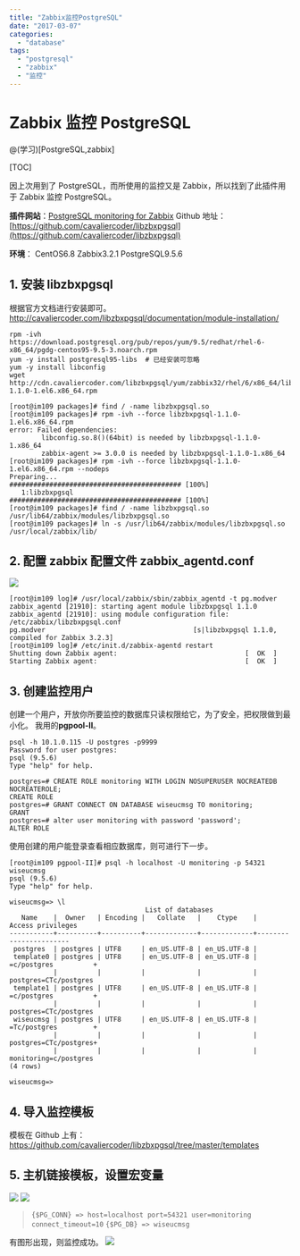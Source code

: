 ```yaml
---
title: "Zabbix监控PostgreSQL"
date: "2017-03-07"
categories:
  - "database"
tags:
  - "postgresql"
  - "zabbix"
  - "监控"
---
```


# Zabbix 监控 PostgreSQL

@(学习)\[PostgreSQL,zabbix\]

[TOC]

因上次用到了 PostgreSQL，而所使用的监控又是 Zabbix，所以找到了此插件用于 Zabbix 监控 PostgreSQL。

**插件网站**：[PostgreSQL monitoring for Zabbix](http://cavaliercoder.com/libzbxpgsql/) Github 地址：[https://github.com/cavaliercoder/libzbxpgsql](https://github.com/cavaliercoder/libzbxpgsql)

**环境**： CentOS6.8 Zabbix3.2.1 PostgreSQL9.5.6

## 1\. 安装 libzbxpgsql

根据官方文档进行安装即可。 http://cavaliercoder.com/libzbxpgsql/documentation/module-installation/

```
rpm -ivh https://download.postgresql.org/pub/repos/yum/9.5/redhat/rhel-6-x86_64/pgdg-centos95-9.5-3.noarch.rpm
yum -y install postgresql95-libs  # 已经安装可忽略
yum -y install libconfig
wget http://cdn.cavaliercoder.com/libzbxpgsql/yum/zabbix32/rhel/6/x86_64/libzbxpgsql-1.1.0-1.el6.x86_64.rpm
```

```
[root@im109 packages]# find / -name libzbxpgsql.so
[root@im109 packages]# rpm -ivh --force libzbxpgsql-1.1.0-1.el6.x86_64.rpm
error: Failed dependencies:
        libconfig.so.8()(64bit) is needed by libzbxpgsql-1.1.0-1.x86_64
        zabbix-agent >= 3.0.0 is needed by libzbxpgsql-1.1.0-1.x86_64
[root@im109 packages]# rpm -ivh --force libzbxpgsql-1.1.0-1.el6.x86_64.rpm --nodeps
Preparing...                ########################################### [100%]
   1:libzbxpgsql            ########################################### [100%]
[root@im109 packages]# find / -name libzbxpgsql.so
/usr/lib64/zabbix/modules/libzbxpgsql.so
[root@im109 packages]# ln -s /usr/lib64/zabbix/modules/libzbxpgsql.so /usr/local/zabbix/lib/
```

## 2\. 配置 zabbix 配置文件 zabbix_agentd.conf

![](images/1.png)

```
[root@im109 log]# /usr/local/zabbix/sbin/zabbix_agentd -t pg.modver
zabbix_agentd [21910]: starting agent module libzbxpgsql 1.1.0
zabbix_agentd [21910]: using module configuration file: /etc/zabbix/libzbxpgsql.conf
pg.modver                                     [s|libzbxpgsql 1.1.0, compiled for Zabbix 3.2.3]
[root@im109 log]# /etc/init.d/zabbix-agentd restart
Shutting down Zabbix agent:                                [  OK  ]
Starting Zabbix agent:                                     [  OK  ]
```

## 3\. 创建监控用户

创建一个用户，开放你所要监控的数据库只读权限给它，为了安全，把权限做到最小化。 我用的**pgpool-II**。

```
psql -h 10.1.0.115 -U postgres -p9999
Password for user postgres:
psql (9.5.6)
Type "help" for help.

postgres=# CREATE ROLE monitoring WITH LOGIN NOSUPERUSER NOCREATEDB NOCREATEROLE;
CREATE ROLE
postgres=# GRANT CONNECT ON DATABASE wiseucmsg TO monitoring;
GRANT
postgres=# alter user monitoring with password 'password';
ALTER ROLE
```

使用创建的用户能登录查看相应数据库，则可进行下一步。

```
[root@im109 pgpool-II]# psql -h localhost -U monitoring -p 54321 wiseucmsg
psql (9.5.6)
Type "help" for help.

wiseucmsg=> \l
                                  List of databases
   Name    |  Owner   | Encoding |   Collate   |    Ctype    |   Access privileges
-----------+----------+----------+-------------+-------------+-----------------------
 postgres  | postgres | UTF8     | en_US.UTF-8 | en_US.UTF-8 |
 template0 | postgres | UTF8     | en_US.UTF-8 | en_US.UTF-8 | =c/postgres          +
           |          |          |             |             | postgres=CTc/postgres
 template1 | postgres | UTF8     | en_US.UTF-8 | en_US.UTF-8 | =c/postgres          +
           |          |          |             |             | postgres=CTc/postgres
 wiseucmsg | postgres | UTF8     | en_US.UTF-8 | en_US.UTF-8 | =Tc/postgres         +
           |          |          |             |             | postgres=CTc/postgres+
           |          |          |             |             | monitoring=c/postgres
(4 rows)

wiseucmsg=>
```

## 4\. 导入监控模板

模板在 Github 上有： https://github.com/cavaliercoder/libzbxpgsql/tree/master/templates

## 5\. 主机链接模板，设置宏变量

![](images/2.png) ![](images/3.png)

> `{$PG_CONN} => host=localhost port=54321 user=monitoring connect_timeout=10` `{$PG_DB} => wiseucmsg`

有图形出现，则监控成功。 ![](images/4.png)

